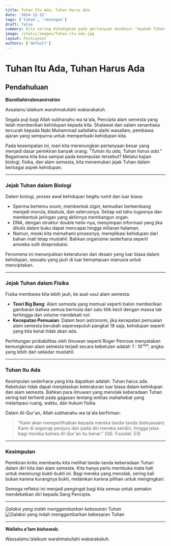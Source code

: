 ```yaml
---
title: Tuhan Itu Ada, Tuhan Harus Ada
date: '2024-12-12'
tags: ['tuhan', 'renungan']
draft: false
summary: Kita sering dihadapkan pada pertanyaan mendasar "Apakah Tuhan ada?" Jawaban ini terungkap melalui refleksi mendalam terhadap biologi, fisika, dan alam semesta.
image: /static/images/Tuhan-itu-ada.jpg
layout: PostLayout
authors: ['default']
---
```


# Tuhan Itu Ada, Tuhan Harus Ada

## Pendahuluan

**Bismillahirrahmanirrahim**

Assalamu'alaikum warahmatullahi wabarakatuh.

Segala puji bagi Allah subhanahu wa ta'ala, Pencipta alam semesta yang telah memberikan kehidupan kepada kita. Shalawat dan salam senantiasa tercurah kepada Nabi Muhammad sallallahu alaihi wasallam, pembawa ajaran yang sempurna untuk memperbaiki kehidupan kita.

Pada kesempatan ini, mari kita merenungkan pertanyaan besar yang menjadi dasar pemikiran banyak orang: *"Tuhan itu ada, Tuhan harus ada."* Bagaimana kita bisa sampai pada kesimpulan tersebut? Melalui kajian biologi, fisika, dan alam semesta, kita menemukan jejak Tuhan dalam berbagai aspek kehidupan.

---

### Jejak Tuhan dalam Biologi

Dalam biologi, proses awal kehidupan begitu rumit dan luar biasa:

- Sperma bertemu ovum, membentuk zigot, kemudian berkembang menjadi morula, blastula, dan seterusnya. Setiap sel tahu tugasnya dan membentuk jaringan yang akhirnya membangun organ.
- DNA, dengan struktur double helix-nya, menyimpan informasi yang jika ditulis dalam buku dapat mencapai hingga miliaran halaman.
- Namun, meski kita memahami prosesnya, mereplikasi kehidupan dari bahan mati tetap mustahil. Bahkan organisme sederhana seperti amoeba sulit direproduksi.

Fenomena ini menunjukkan keteraturan dan desain yang luar biasa dalam kehidupan, sesuatu yang jauh di luar kemampuan manusia untuk menciptakan.

---

### Jejak Tuhan dalam Fisika

Fisika membawa kita lebih jauh, ke asal-usul alam semesta:

- **Teori Big Bang**: Alam semesta yang memuai seperti balon memberikan gambaran bahwa semua bermula dari satu titik kecil dengan massa tak terhingga dan volume mendekati nol.
- **Kecepatan Pemuaian**: Dalam teori astronomi, jika kecepatan pemuaian alam semesta berubah sepersepuluh pangkat 18 saja, kehidupan seperti yang kita kenal tidak akan ada.

Perhitungan probabilitas oleh ilmuwan seperti Roger Penrose menyatakan kemungkinan alam semesta terjadi secara kebetulan adalah *1 : 10ⁱ¹²³*, angka yang lebih dari sekadar mustahil.

---

### Tuhan Itu Ada

Kesimpulan sederhana yang kita dapatkan adalah: Tuhan harus ada. Kebetulan tidak dapat menjelaskan keteraturan luar biasa dalam kehidupan dan alam semesta. Bahkan para ilmuwan yang menolak keberadaan Tuhan sering kali terhenti pada gagasan tentang entitas mahahebat yang melampaui ruang, waktu, dan hukum fisika.

Dalam Al-Qur'an, Allah subhanahu wa ta'ala berfirman:

> "Kami akan memperlihatkan kepada mereka tanda-tanda (kekuasaan) Kami di segenap penjuru dan pada diri mereka sendiri, hingga jelas bagi mereka bahwa Al-Qur'an itu benar." (QS. Fussilat: 53)

---

### Kesimpulan

Pemikiran kritis membantu kita melihat tanda-tanda keberadaan Tuhan dalam diri kita dan alam semesta. Kita hanya perlu membuka mata hati untuk merenungi bukti-bukti ini. Bagi mereka yang menolak, sering kali bukan karena kurangnya bukti, melainkan karena pilihan untuk mengingkari.

Semoga refleksi ini menjadi pengingat bagi kita semua untuk semakin mendekatkan diri kepada Sang Pencipta.

---
*Galaksi yang indah menggambarkan kebesaran Tuhan*
![Galaksi yang indah menggambarkan kebesaran Tuhan](https://img.freepik.com/premium-photo/stars-galaxy-outer-space-sky-night-universe_146539-175.jpg "Galaksi yang indah menggambarkan kebesaran Tuhan")

---

**Wallahu a'lam bishawab.**

Wassalamu'alaikum warahmatullahi wabarakatuh.
